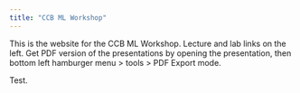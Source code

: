 ```yaml
---
title: "CCB ML Workshop"
---
```


This is the website for the CCB ML Workshop. Lecture and lab links on the left. Get PDF version of the presentations by opening the presentation, then bottom left hamburger menu \> tools \> PDF Export mode.

Test.